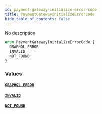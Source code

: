 ```yaml
---
id: payment-gateway-initialize-error-code
title: PaymentGatewayInitializeErrorCode
hide_table_of_contents: false
---
```


No description

```graphql
enum PaymentGatewayInitializeErrorCode {
  GRAPHQL_ERROR
  INVALID
  NOT_FOUND
}
```

### Values

#### [`GRAPHQL_ERROR`](#)

#### [`INVALID`](#)

#### [`NOT_FOUND`](#)
